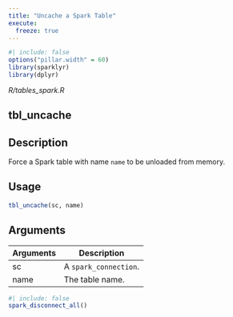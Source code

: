 ```yaml
---
title: "Uncache a Spark Table"
execute:
  freeze: true
---
```


```r
#| include: false
options("pillar.width" = 60)
library(sparklyr) 
library(dplyr)
```

*R/tables_spark.R*

## tbl_uncache

## Description
Force a Spark table with name `name` to be unloaded from memory. 


## Usage
```r
tbl_uncache(sc, name) 
```

## Arguments
|Arguments|Description|
|---|---|
| sc | A `spark_connection`. |
| name | The table name. |








```r
#| include: false
spark_disconnect_all()
```
